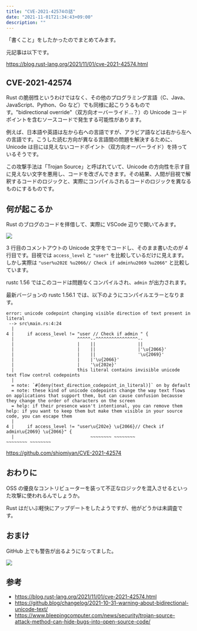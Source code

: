 ```yaml
---
title: "CVE-2021-42574の話"
date: "2021-11-01T21:34:43+09:00"
description: ""
---
```


「書くこと」をしたかったのでまとめてみます。

元記事は以下です。

https://blog.rust-lang.org/2021/11/01/cve-2021-42574.html

## CVE-2021-42574

Rust の脆弱性というわけではなく、その他のプログラミング言語（C、Java、JavaScript、Python、Go など）でも同様に起こりうるものです。"bidirectional override"（双方向オーバーライド...？）の Unicode コードポイントを含むソースコードで発生する可能性があります。

例えば、日本語や英語は左から右への言語ですが、アラビア語などは右から左への言語です。こうした読む方向が異なる言語間の問題を解決するために、Unicode は目には見えないコードポイント（双方向オーバーライド）を持っているそうです。

この攻撃手法は「Trojan Source」と呼ばれていて、Unicode の方向性を示す目に見えない文字を悪用し、コードを改ざんできます。その結果、人間が目視で解釈するコードのロジックと、実際にコンパイルされるコードのロジックを異なるものにするものです。

## 何が起こるか

Rust のブログのコードを拝借して、実際に VSCode 辺りで開いてみます。

![](2021-11-01-21-51-02.png)

3 行目のコメントアウトの Unicode 文字をでコードし、そのまま書いたのが 4 行目です。目視では `access_level` と `"user"` を比較しているだけに見えます。しかし実際は `"user%u202E %u2066// Check if admin%u2069 %u2066"` と比較しています。

rustc 1.56 ではこのコードは問題なくコンパイルされ、`admin` が出力されます。

最新バージョンの rustc 1.56.1 では、以下のようにコンパイルエラーとなります。

```
error: unicode codepoint changing visible direction of text present in literal
 --> src\main.rs:4:24
  |
4 |     if access_level != "user // Check if admin " {
  |                        ^^^^^--^^^^^^^^^^^^^^^^--
  |                        |    ||                ||
  |                        |    ||                |'\u{2066}'
  |                        |    ||                '\u{2069}'
  |                        |    |'\u{2066}'
  |                        |    '\u{202e}'
  |                        this literal contains invisible unicode text flow control codepoints
  |
  = note: `#[deny(text_direction_codepoint_in_literal)]` on by default
  = note: these kind of unicode codepoints change the way text flows on applications that support them, but can cause confusion becausse they change the order of characters on the screen
  = help: if their presence wasn't intentional, you can remove them
help: if you want to keep them but make them visible in your source code, you can escape them
  |
4 |     if access_level != "user\u{202e} \u{2066}// Check if admin\u{2069} \u{2066}" {
  |                             ~~~~~~~~ ~~~~~~~~                 ~~~~~~~~ ~~~~~~~~
```

https://github.com/shiomiyan/CVE-2021-42574

## おわりに

OSS の優良なコントリビューターを装って不正なロジックを混入させるといった攻撃に使われるんでしょうか。

Rust はだいぶ軽快にアップデートをしたようですが、他がどうかは未調査です。

## おまけ

GitHub 上でも警告が出るようになってました。

![](2021-11-01-22-06-37.png)

## 参考

- https://blog.rust-lang.org/2021/11/01/cve-2021-42574.html
- https://github.blog/changelog/2021-10-31-warning-about-bidirectional-unicode-text/
- https://www.bleepingcomputer.com/news/security/trojan-source-attack-method-can-hide-bugs-into-open-source-code/